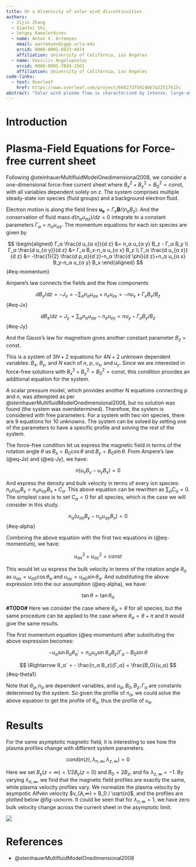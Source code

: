 ```yaml
---
title: On a Alvenicity of solar wind discontinuities
authors:
  - Zijin Zhang
  - Xiaofei Shi
  - Sergey Kamaletdinov
  - name: Anton V. Artemyev
    email: aartemyev@igpp.ucla.edu
    orcid: 0000-0001-8823-4474
    affiliation: University of California, Los Angeles
  - name: Vassilis Angelopoulos
    orcid: 0000-0001-7024-1561
    affiliation: University of California, Los Angeles
code-links:
  - text: Overleaf
    href: https://www.overleaf.com/project/668273f5d14067a22517615c
abstract: "Solar wind plasma flow is characterized by intense, large-amplitude current sheets, also known as solar wind discontinuities. These regions are believed to play a crucial role in magnetic reconnection, solar wind ion heating, and energetic particle scattering. Although solar wind discontinuities share several properties with the classical MHD model of rotational discontinuities, they exhibit more complex characteristics that include many kinetic properties, going beyond this model. One of the most puzzling properties of these discontinuities is their Alvenicity, which describes the relationship between Alfvén and plasma velocity jumps across discontinuities. Although the high correlation of these jumps suggests the rotational nature of discontinuities, the significant differences in jump amplitudes indicate the necessity of kinetic mechanisms to describe the stress balance within discontinuities. Spacecraft observations show that plasma thermal anisotropy alone may not sufficiently explain this difference and achieve stress balance. In this study, we present a theoretical model in which this difference is explained by the kinetics of interpenetrating ion beams crossing the discontinuity. Our model successfully describes the observed properties of discontinuities within the inner heliosphere."
---
```


:::{.hide}
\newcommand{\vect}[1]{\mathbf{#1}}
:::

# Introduction

# Plasma-Field Equations for Force-free current sheet

Following @steinhauerMultifluidModelOnedimensional2008, we consider a one-dimensional force-free current sheet where $B_x^2 + B_y^2 = B_0^2 = \text{const}$, with all variables dependent solely on $z$. The system comprises multiple steady-state ion species (fluid groups) and a background electron fluid. 

Electron motion is along the field lines $\vect{u_e} = Γ_e \vect{B} / (n_e B_z)$. And the conservation of fluid mass $d(n_α u_{αz})/dz = 0$ integrate to a constant parameters $Γ_α = n_α u_{αz}$. The momentum equations for each ion species are given by

$$
\begin{aligned}
Γ_α \frac{d u_{α x}}{d z} &= n_α u_{α y} B_z - Γ_α B_y
\\
Γ_α \frac{d u_{α y}}{d z} &= Γ_α B_x-n_α u_{α x} B_z
\\
Γ_α \frac{d u_{α z}}{d z} &= -\frac{1}{2} \frac{d p_α}{d z}-n_α \frac{d \phi}{d z}+n_α u_{α x} B_y-n_α u_{α y} B_x
\end{aligned}
$${#eq-momentum}

Ampere’s law connects the fields and the flow components

$$
d B_y / d z = - J_x = - \sum_α n_α u_{α x} + n_e u_{e x} = -n u_x+\Gamma_e B_x / B_z
$${#eq-Jx}

$$
d B_x / d z = J_y = \sum_α n_α u_{α y} - n_e u_{e y} = n u_y-\Gamma_e B_y / B_z
$${#eq-Jy}

And the Gauss's law for magnetism gives another constant parameter $B_{z} = \text{const}$.

This is a system of $3N+2$ equations for $4N+2$ unknown dependent variables: $B_x$, $B_y$, and $N$ each of $n$, $p$, $u_x$, and $u_y$. Since we are interested in force-free solutions with $B_x^2 + B_y^2 = B_0^2 = \text{const}$, this condition provides an additional equation for the system.

A scalar pressure model, which provides another N equations connecting $p$ and $n$, was attempted as per @steinhauerMultifluidModelOnedimensional2008, but no solution was found (the system was overdetermined). Therefore, the system is considered with free parameters. For a system with two ion species, there are 9 equations for 10 unknowns. The system can be solved by setting one of the parameters to have a specific profile and solving the rest of the system.

The force-free condition let us express the magnetic field in terms of the rotation angle $θ$ as $B_x = B_0 \cos θ$ and $B_y = B_0 \sin θ$. From Ampere's law (@eq-Jx) and (@eq-Jy), we have:

$$
n (u_x B_y  - u_y B_x) = 0
$$

And express the density and bulk velocity in terms of every ion species: $n_α u_{αx} B_y = n_α u_{αy} B_x + C_α$. This above equation can be rewritten as $\sum_α C_α =0$. The simplest case is to set $C_α=0$ for all species, which is the case we will consider in this study.

$$
n_α (u_{αx} B_y - n_α u_{αy} B_x) = 0
$${#eq-alpha}

Combining the above equation with the first two equations in (@eq-momentum), we have:

$$
u_{αx}^2 + u_{αy}^2 = const
$$

This would let us express the bulk velocity in terms of the rotation angle $θ_α$ as $u_{αx} = u_{α0} \cos θ_α$ and $u_{αy} = u_{α0} \sin θ_α$. And substituting the above expression into the our assumption (@eq-alpha), we have:

$$
\tan θ = \tan θ_α
$$

__#TODO#__ Here we consider the case where $θ_α = θ$ for all species, but the same procedure can be applied to the case where $θ_α = θ + \pi$ and it would give the same results.

The first momentum equation (@eq-momentum) after substituting the above expression becomes:

$$
- u_α \sin θ_α θ_α' = n_α u_α \sin θ_α B_z / Γ_α - B_0 \sin θ
$$

$$
\Rightarrow 
θ_α' = - \frac{n_α B_z}{Γ_α} + \frac{B_0}{u_α}
$${#eq-theta1}

Note that $θ_α, n_α$ are dependent variables, and $u_α, B_0, B_z, Γ_α$ are constants determined by the system. So given the profile of $n_α$, we could solve the above equation to get the profile of $θ_α$, thus the profile of $u_α$.


# Results

For the same asymptotic magnetic field, it is interesting to see how the plasma profiles change with different system parameters.

$$
\text{cond}(n(z), λ_{n,∞}, λ_{z,∞}) = 0
$$

Here we set $B_y(z=\infty) = 1/2 B_y(z=0)$ and $B_0 = 2 B_z$, and fix $λ_{z,∞} = -1$. By varying $λ_{n,∞}$, we find that the magnetic field profiles are exactly the same, while plasma velocity profiles vary. We normalize the plasma velocity by asympotic Alfvén velocity $v_{A,∞} = B_0 / \sqrt{n}$, and the profiles are plotted below @fig-uxnorm. It could be seen that for $λ_{n,∞} = 1$, we have zero bulk velocity change across the current sheet in the asymptotic limit.

![](figures/vRatios.svg)


# References

- @steinhauerMultifluidModelOnedimensional2008